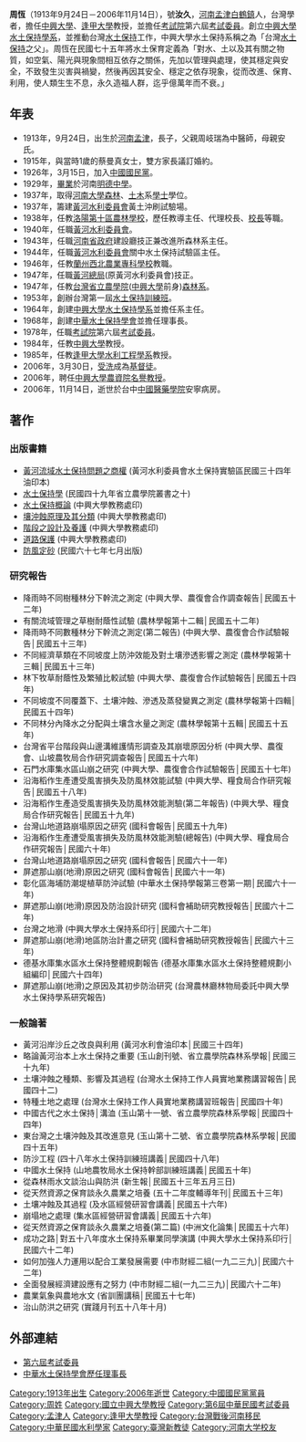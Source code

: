'''周恆'''（1913年9月24日－2006年11月14日），號'''汝久'''，[[河南|河南]][[孟津|孟津]][[白鶴鎮|白鶴鎮]]人，台灣學者，擔任[[中興大學|中興大學]]、[[逢甲大學|逢甲大學]]教授，並擔任[[考試院|考試院]]第六屆[[考試委員|考試委員]]。創立[[中興大學|中興大學]][[水土保持學系|水土保持學系]]，並推動台灣[[水土保持|水土保持]]工作，中興大學水土保持系稱之為「台灣[[水土保持|水土保持]]之父」。周恆在民國七十五年將水土保育定義為「對水、土以及其有關之物質，如空氣、陽光與現象間相互依存之關係，先加以管理與處理，使其穩定與安全，不致發生災害與禍變，然後再因其安全、穩定之依存現象，從而改進、保育、利用，使人類生生不息，永久造福人群，迄乎億萬年而不衰。」

==年表==
*1913年，9月24日，出生於[[河南|河南]][[孟津|孟津]]，長子，父親周岐瑞為中醫師，母親安氏。
*1915年，與當時1歲的蔡曼真女士，雙方家長議訂婚約。
*1926年，3月15日，加入[[中國國民黨|中國國民黨]]。
*1929年，[[畢業|畢業]]於河南[[明德中學|明德中學]]。
*1937年，取得[[河南大學|河南大學]][[森林|森林]]、[[土木|土木]]系[[學士|學士]]學位。
*1937年，籌建[[黄河水利委员会_(中华民国)|黃河水利委員會]]黃土沖刷試驗場。
*1938年，任教[[洛陽第十區農林學校|洛陽第十區農林學校]]，歷任教導主任、代理校長、[[校長|校長]]等職。
*1940年，任職[[黄河水利委员会_(中华民国)|黃河水利委員會]]。
*1943年，任職[[河南省政府|河南省政府]]建設廳技正兼改進所森林系主任。
*1944年，任職[[黄河水利委员会_(中华民国)|黃河水利委員會]]關中水土保持試驗區主任。
*1946年，任教[[蘭州西北農業專科學校|蘭州西北農業專科學校]]教職。
*1947年，任職[[黄河水利委员会_(中华民国)|黃河總局]](原黃河水利委員會)技正。
*1947年，任教[[台灣省立農學院|台灣省立農學院]]([[中興大學|中興大學]]前身)[[森林系|森林系]]。
*1953年，創辦台灣第一屆[[水土保持訓練班|水土保持訓練班]]。
*1964年，創建[[中興大學|中興大學]][[水土保持學系|水土保持學系]]並擔任系主任。
*1968年，創建[[中華水土保持學會|中華水土保持學會]]並擔任理事長。
*1978年，任職[[考試院|考試院]]第六屆[[考試委員|考試委員]]。
*1984年，任教[[中興大學|中興大學]]教授。
*1985年，任教[[逢甲大學|逢甲大學]][[水利工程|水利工程學系]]教授。
*2006年，3月30日，[[受洗|受洗]]成為[[基督徒|基督徒]]。
*2006年，聘任[[中興大學|中興大學]][[農資院|農資院]][[名譽教授|名譽教授]]。
*2006年，11月14日，逝世於台中[[中國醫藥學院|中國醫藥學院]]安寧病房。

==著作==
===出版書籍===
*[[黃河流域水土保持問題之商權|黃河流域水土保持問題之商權]]  (黃河水利委員會水土保持實驗區民國三十四年油印本)
*[[水土保持學|水土保持學]]  (民國四十九年省立農學院叢書之十)
*[[水土保持概論|水土保持概論]]  (中興大學教務處印)
*[[壤沖蝕原理及其分類|壤沖蝕原理及其分類]]  (中興大學教務處印)
*[[階段之設計及養護|階段之設計及養護]]  (中興大學教務處印)
*[[道路保護|道路保護]]  (中興大學教務處印)
*[[防風定砂|防風定砂]]  (民國六十七年七月出版)

===研究報告===
*降雨時不同樹種林分下幹流之測定  (中興大學、農復會合作調查報告│民國五十二年)
*有關流域管理之草樹耐蔭性試驗  (農林學報第十二輯│民國五十二年)
*降雨時不同數種林分下幹流之測定(第二報告)  (中興大學、農復會合作試驗報告│民國五十三年)
*不同經濟草類在不同坡度上防沖效能及對土壤滲透影響之測定  (農林學報第十三輯│民國五十三年)
*林下牧草耐蔭性及繁殖比較試驗  (中興大學、農復會合作試驗報告│民國五十四年)
*不同坡度不同覆蓋下、土壤沖蝕、滲透及蒸發變異之測定  (農林學報第十四輯│民國五十四年)
*不同林分內降水之分配與土壤含水量之測定  (農林學報第十五輯│民國五十五年)
*台灣省平台階段與山邊溝維護情形調查及其崩壞原因分析  (中興大學、農復會、山坡農牧局合作研究調查報告│民國五十六年)
*石門水庫集水區山崩之研究  (中興大學、農復會合作試驗報告│民國五十七年)
*沿海稻作生產遭受風害損失及防風林效能試驗  (中興大學、糧食局合作研究報告│民國五十八年)
*沿海稻作生產造受風害損失及防風林效能測驗(第二年報告)  (中興大學、糧食局合作研究報告│民國五十九年)
*台灣山地道路崩塌原因之研究  (國科會報告│民國五十九年)
*沿海稻作生產遭受風害損失及防風林效能測驗(總報告)  (中興大學、糧食局合作研究報告│民國六十年)
*台灣山地道路崩塌原因之研究  (國科會報告│民國六十一年)
*屏遮那山崩(地滑)原因之研究  (國科會報告│民國六十一年)
*彰化區海埔防潮堤植草防沖試驗  (中華水土保持學報第三卷第一期│民國六十一年)
*屏遮那山崩(地滑)原因及防治設計研究  (國科會補助研究教授報告│民國六十二年)
*台灣之地滑  (中興大學水土保持系印行│民國六十二年)
*屏遮那山崩(地滑)地區防治計畫之研究  (國科會補助研究教授報告│民國六十三年)
*德基水庫集水區水土保持整體規劃報告  (德基水庫集水區水土保持整體規劃小組編印│民國六十四年)
*屏遮那山崩(地滑)之原因及其初步防治研究  (台灣農林廳林物局委託中興大學水土保持學系研究報告)

===一般論著===
*黃河沿岸沙丘之改良與利用  (黃河水利會油印本│民國三十四年)
*略論黃河治本上水土保持之重要  (玉山創刊號、省立農學院森林系學報│民國三十九年)
*土壤沖蝕之種類、影響及其過程  (台灣水土保持工作人員實地業務講習報告│民國四十二)
*特種土地之處理  (台灣水土保持工作人員實地業務講習班報告│民國四十年)
*中國古代之水土保持│溝洫  (玉山第十一號、省立農學院森林系學報│民國四十四年)
*東台灣之土壤沖蝕及其改進意見  (玉山第十二號、省立農學院森林系學報│民國四十五年)
*防沙工程  (四十八年水土保持訓練班講義│民國四十八年)
*中國水土保持  (山地農牧局水土保持幹部訓練班講義│民國五十年)
*從森林雨水文談治山與防洪  (新生報│民國五十三年五月三日)
*從天然資源之保育談永久農業之培養  (五十二年度輔導年刊│民國五十三年)
*土壤冲蝕及其過程  (及水區經營研習會講義│民國五十六年)
*崩塌地之處理  (集水區經營研習會講義│民國五十六年)
*從天然資源之保育談永久農業之培養(第二篇)  (中洲文化論集│民國五十六年)
*成功之路│對五十八年度水土保持系畢業同學演講  (中興大學水土保持系印行│民國六十二年)
*如何加強人力運用以配合工業發展需要  (中市財經二組(一九二三九)│民國六十二年)
*全面發展經濟建設應有之努力  (中市財經二組(一九二三九)│民國六十二年)
*農業氣象與農地水文  (省訓團講稿│民國五十七年)
*治山防洪之研究  (實踐月刊五十八年十月)

==外部連結==
* [https://web.archive.org/web/20160304135225/http://history.exam.gov.tw/lp.asp?CtNode=843&CtUnit=237&BaseDSD=58&mp=10&xq_xCat=6 第六屆考試委員]
* [http://www.cswcs.org.tw/center/Introduce/IntroManager.aspx 中華水土保持學會歷任理事長]{{Wayback|url=http://www.cswcs.org.tw/center/Introduce/IntroManager.aspx |date=20201124083859 }}

[[Category:1913年出生|Category:1913年出生]]
[[Category:2006年逝世|Category:2006年逝世]]
[[Category:中國國民黨黨員|Category:中國國民黨黨員]]
[[Category:周姓|Category:周姓]]
[[Category:國立中興大學教授|Category:國立中興大學教授]]
[[Category:第6屆中華民國考試委員|Category:第6屆中華民國考試委員]]
[[Category:孟津人|Category:孟津人]]
[[Category:逢甲大學教授|Category:逢甲大學教授]]
[[Category:台灣戰後河南移民|Category:台灣戰後河南移民]]
[[Category:中華民國水利學家|Category:中華民國水利學家]]
[[Category:臺灣新教徒|Category:臺灣新教徒]]
[[Category:河南大学校友|Category:河南大学校友]]